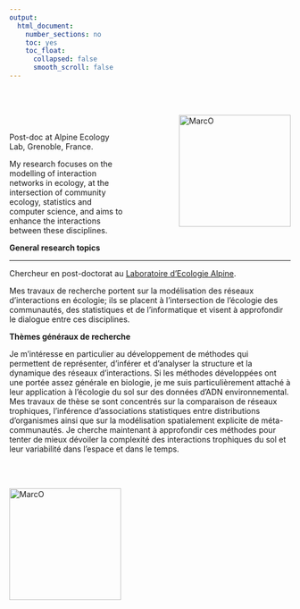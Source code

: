 ```yaml
---
output:
  html_document:
    number_sections: no
    toc: yes
    toc_float:
      collapsed: false
      smooth_scroll: false
---
```


<br/><br/>

[<img src="pictures/ohlmann.png" alt="MarcO" align="right" style="width:200px; margin-left:100px;">](about.html)

<br/>

Post-doc at Alpine Ecology Lab, Grenoble, France.

My research focuses on the modelling of interaction networks in ecology, at the intersection of community ecology, statistics and computer science, and aims to enhance the interactions between these disciplines.

**General research topics**


<hr>

Chercheur en post-doctorat au [Laboratoire d'Ecologie Alpine](https://leca.osug.fr/).

Mes travaux de recherche portent sur la modélisation des réseaux d'interactions en écologie; ils se placent à l'intersection de l'écologie des communautés, des statistiques et de l'informatique et visent à approfondir le dialogue entre ces disciplines.

**Thèmes généraux de recherche**

Je m'intéresse en particulier au développement de méthodes qui permettent de représenter, d'inférer et d'analyser la structure et la dynamique des réseaux d'interactions. Si les méthodes développées ont une portée assez générale en biologie, je me suis particulièrement attaché à leur application à l'écologie du sol sur des données d'ADN environnemental. Mes travaux de thèse se sont concentrés sur la comparaison de réseaux trophiques, l'inférence d'associations statistiques entre distributions d'organismes ainsi que sur la modélisation spatialement explicite de méta-communautés. Je cherche maintenant à approfondir ces méthodes pour tenter de mieux dévoiler la complexité des interactions trophiques du sol et leur variabilité dans l'espace et dans le temps.

<br/><br/>

[<img src="pictures/picture-papers.jpg" alt="MarcO" align="left" style="width:200px;">](publications.html)

